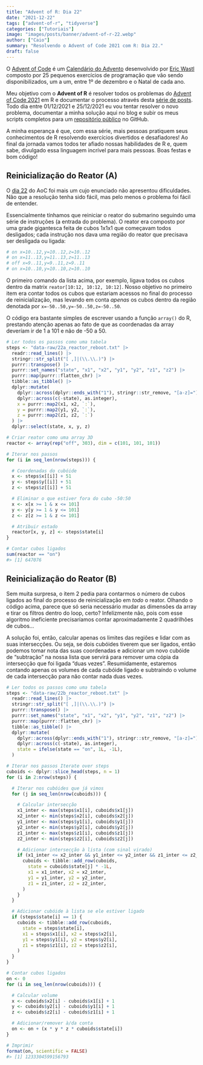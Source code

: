 ```yaml
---
title: "Advent of R: Dia 22"
date: "2021-12-22"
tags: ["advent-of-r", "tidyverse"]
categories: ["Tutoriais"]
image: "images/posts/banner/advent-of-r-22.webp"
author: ["Caio"]
summary: "Resolvendo o Advent of Code 2021 com R: Dia 22."
draft: false
---
```


O [Advent of Code](https://adventofcode.com) é um
[Calendário do Advento](https://pt.wikipedia.org/wiki/Calend%C3%A1rio_do_Advento)
desenvolvido por [Eric Wastl](https://github.com/topaz) composto por 25
pequenos exercícios de programação que vão sendo disponibilizados, um a um,
entre 1º de dezembro e o Natal de cada ano.

Meu objetivo com o **Advent of R** é resolver todos os problemas do
[Advent of Code 2021](https://adventofcode.com/2021) em R e documentar o
processo através desta
[série de posts](https://blog.curso-r.com/tags/advent-of-r/). Todo dia entre
01/12/2021 e 25/12/2021 eu vou tentar resolver o novo problema, documentar a
minha solução aqui no blog e subir os meus scripts completos para um
[repositório público](https://github.com/curso-r/advent-of-r) no GitHub.

A minha esperança é que, com essa série, mais pessoas pratiquem seus
conhecimentos de R resolvendo exercícios divertidos e desafiadores! Ao final
da jornada vamos todos ter afiado nossas habilidades de R e, quem sabe,
divulgado essa linguagem incrível para mais pessoas. Boas festas e bom código!

## Reinicialização do Reator (A)

O [dia 22](https://adventofcode.com/2021/day/22) do AoC foi mais um cujo
enunciado não apresentou dificuldades. Não que a resolução tenha sido fácil, mas
pelo menos o problema foi fácil de entender.

Essencialmente tínhamos que reiniciar o reator do submarino seguindo uma série
de instruções (a entrada do problema). O reator era composto por uma grade
gigantesca feita de cubos 1x1x1 que começavam todos desligados; cada instrução
nos dava uma região do reator que precisava ser desligada ou ligada:

```r
# on x=10..12,y=10..12,z=10..12
# on x=11..13,y=11..13,z=11..13
# off x=9..11,y=9..11,z=9..11
# on x=10..10,y=10..10,z=10..10
```

O primeiro comando da lista acima, por exemplo, ligava todos os cubos dentro da
matrix `reator[10:12, 10:12, 10:12]`. Nosso objetivo no primeiro item era contar
todos os cubos que estariam acessos no final do processo de reinicialização, mas
levando em conta _apenas_ os cubos dentro da região denotada por
`x=-50..50,y=-50..50,z=-50..50`.

O código era bastante simples de escrever usando a função `array()` do R,
prestando atenção apenas ao fato de que as coordenadas da array deveríam ir de
1 a 101 e não de -50 a 50.

```r
# Ler todos os passos como uma tabela
steps <- "data-raw/22a_reactor_reboot.txt" |>
  readr::read_lines() |>
  stringr::str_split("[ ,]|(\\.\\.)") |>
  purrr::transpose() |>
  purrr::set_names("state", "x1", "x2", "y1", "y2", "z1", "z2") |>
  purrr::map(purrr::flatten_chr) |>
  tibble::as_tibble() |>
  dplyr::mutate(
    dplyr::across(dplyr::ends_with("1"), stringr::str_remove, "[a-z]="),
    dplyr::across(c(-state), as.integer),
    x = purrr::map2(x1, x2, `:`),
    y = purrr::map2(y1, y2, `:`),
    z = purrr::map2(z1, z2, `:`)
  ) |>
  dplyr::select(state, x, y, z)

# Criar reator como uma array 3D
reactor <- array(rep("off", 303), dim = c(101, 101, 101))

# Iterar nos passos
for (i in seq_len(nrow(steps))) {

  # Coordenadas do cubóide
  x <- steps$x[[i]] + 51
  y <- steps$y[[i]] + 51
  z <- steps$z[[i]] + 51

  # Eliminar o que estiver fora do cubo -50:50
  x <- x[x >= 1 & x <= 101]
  y <- y[y >= 1 & y <= 101]
  z <- z[z >= 1 & z <= 101]

  # Atribuir estado
  reactor[x, y, z] <- steps$state[i]
}

# Contar cubos ligados
sum(reactor == "on")
#> [1] 647076
```

## Reinicialização do Reator (B)

Sem muita surpresa, o item 2 pedia para contarmos o número de cubos ligados ao
final do processo de reinicialização em _todo_ o reator. Olhando o código acima,
parece que só seria necessário mudar as dimensões da array e tirar os filtros
dentro do loop, certo? Infelizmente não, pois com esse algoritmo ineficiente
precisaríamos contar aproximadamente 2 quadrilhões de cubos...

A solução foi, então, calcular apenas os limites das regiões e lidar com as suas
intersecções. Ou seja, se dois cubóides tiverem que ser ligados, então podemos
tomar nota das suas coordenadas e adicionar um novo cubóide de "subtração" na
nossa lista que servirá para remover uma cópia da intersecção que foi ligada
"duas vezes". Resumidamente, estaremos contando apenas os volumes de cada
cubóide ligado e subtraíndo o volume de cada intersecção para não contar nada
duas vezes.

```r
# Ler todos os passos como uma tabela
steps <- "data-raw/22b_reactor_reboot.txt" |>
  readr::read_lines() |>
  stringr::str_split("[ ,]|(\\.\\.)") |>
  purrr::transpose() |>
  purrr::set_names("state", "x1", "x2", "y1", "y2", "z1", "z2") |>
  purrr::map(purrr::flatten_chr) |>
  tibble::as_tibble() |>
  dplyr::mutate(
    dplyr::across(dplyr::ends_with("1"), stringr::str_remove, "[a-z]="),
    dplyr::across(c(-state), as.integer),
    state = ifelse(state == "on", 1L, -1L),
  )

# Iterar nos passos Iterate over steps
cuboids <- dplyr::slice_head(steps, n = 1)
for (i in 2:nrow(steps)) {

  # Iterar nos cubóides que já vimos
  for (j in seq_len(nrow(cuboids))) {

    # Calcular intersecção
    x1_inter <- max(steps$x1[i], cuboids$x1[j])
    x2_inter <- min(steps$x2[i], cuboids$x2[j])
    y1_inter <- max(steps$y1[i], cuboids$y1[j])
    y2_inter <- min(steps$y2[i], cuboids$y2[j])
    z1_inter <- max(steps$z1[i], cuboids$z1[j])
    z2_inter <- min(steps$z2[i], cuboids$z2[j])

    # Adicionar intersecção à lista (com sinal virado)
    if (x1_inter <= x2_inter && y1_inter <= y2_inter && z1_inter <= z2_inter) {
      cuboids <- tibble::add_row(cuboids,
        state = cuboids$state[j] * -1L,
        x1 = x1_inter, x2 = x2_inter,
        y1 = y1_inter, y2 = y2_inter,
        z1 = z1_inter, z2 = z2_inter,
      )
    }
  }

  # Adicionar cubóide à lista se ele estiver ligado
  if (steps$state[i] == 1) {
    cuboids <- tibble::add_row(cuboids,
      state = steps$state[i],
      x1 = steps$x1[i], x2 = steps$x2[i],
      y1 = steps$y1[i], y2 = steps$y2[i],
      z1 = steps$z1[i], z2 = steps$z2[i],
    )
  }
}

# Contar cubos ligados
on <- 0
for (i in seq_len(nrow(cuboids))) {

  # Calcular volume
  x <- cuboids$x2[i] - cuboids$x1[i] + 1
  y <- cuboids$y2[i] - cuboids$y1[i] + 1
  z <- cuboids$z2[i] - cuboids$z1[i] + 1

  # Adicionar/remover à/da conta
  on <- on + (x * y * z * cuboids$state[i])
}

# Imprimir
format(on, scientific = FALSE)
#> [1] 1233304599156793
```
